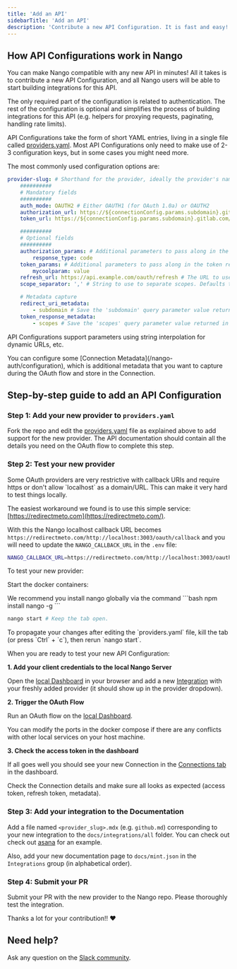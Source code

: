 ```yaml
---
title: 'Add an API'
sidebarTitle: 'Add an API'
description: 'Contribute a new API Configuration. It is fast and easy!'
---
```


## How API Configurations work in Nango

You can make Nango compatible with any new API in minutes! All it takes is to contribute a new API Configuration, and all Nango users will be able to start building integrations for this API.

The only required part of the configuration is related to authentication. The rest of the configuration is optional and simplifies the process of building integrations for this API (e.g. helpers for proxying requests, paginating, handling rate limits).

API Configurations take the form of short YAML entries, living in a single file called [providers.yaml](https://nango.dev/providers.yaml). Most API Configurations only need to make use of 2-3 configuration keys, but in some cases you might need more.

The most commonly used configuration options are:

```yaml
provider-slug: # Shorthand for the provider, ideally the provider's name. Must be unique. Kebab case.
    ##########
    # Mandatory fields
    ##########
    auth_mode: OAUTH2 # Either OAUTH1 (for OAuth 1.0a) or OAUTH2
    authorization_url: https://${connectionConfig.params.subdomain}.gitlab.com/oauth/authorize # The URL of the authorization page for the OAuth service (supports string interpolation)
    token_url: https://${connectionConfig.params.subdomain}.gitlab.com/oauth/token # The URL for the token request (supports string interpolation)

    ##########
    # Optional fields
    ##########
    authorization_params: # Additional parameters to pass along in the authorization step
        response_type: code
    token_params: # Additional parameters to pass along in the token request
        mycoolparam: value
    refresh_url: https://api.example.com/oauth/refresh # The URL to use for refreshing the access token (only if different from token_url)
    scope_separator: ',' # String to use to separate scopes. Defaults to ' ' (1 space) if not provided

    # Metadata capture
    redirect_uri_metadata:
        - subdomain # Save the 'subdomain' query parameter value returned in the Redirect URI (Connection Metadata)
    token_response_metadata:
        - scopes # Save the 'scopes' query parameter value returned in the token response (Connection Metadata)
```

<Note>API Configurations support parameters using string interpolation for dynamic URLs, etc.</Note>

<Note>
    You can configure some [Connection Metadata](/nango-auth/configuration), which is additional metadata that you want to capture during the OAuth flow and
    store in the Connection.
</Note>

## Step-by-step guide to add an API Configuration

### Step 1: Add your new provider to `providers.yaml`

Fork the repo and edit the [providers.yaml](https://nango.dev/providers.yaml) file as explained
above to add support for the new provider. The API documentation should contain
all the details you need on the OAuth flow to complete this step.

### Step 2: Test your new provider

<Tip>
Some OAuth providers are very restrictive with callback URIs and require https
or don't allow `localhost` as a domain/URL. This can make it very hard to test
things locally.

The easiest workaround we found is to use this simple service:
[https://redirectmeto.com](https://redirectmeto.com/).

With this the Nango localhost callback URL becomes
`https://redirectmeto.com/http://localhost:3003/oauth/callback` and you will
need to update the `NANGO_CALLBACK_URL` in the `.env` file:

```bash
NANGO_CALLBACK_URL=https://redirectmeto.com/http://localhost:3003/oauth/callback
```

</Tip>

To test your new provider:

Start the docker containers:

<Tip>
    We recommend you install nango globally via the command
    ```bash
        npm install nango -g
    ```
</Tip>

```bash
nango start # Keep the tab open.
```

<Tip>
To propagate your changes after editing the `providers.yaml` file, kill the tab (or press `Ctrl` + `c`), then rerun `nango start`.
</Tip>

When you are ready to test your new API Configuration:

**1\. Add your client credentials to the local Nango Server**

Open the [local Dashboard](http://localhost:3003) in your browser and add a new
[Integration](/core-concepts#integrations) with your freshly added provider (it should show up in the provider
dropdown).

**2\. Trigger the OAuth Flow**

Run an OAuth flow on the
[local Dashboard](http://localhost:3003/connection/create).

You can modify the ports in the docker compose if there are any conflicts with
other local services on your host machine.

**3\. Check the access token in the dashboard**

If all goes well you should see your new Connection in the
[Connections tab](http://localhost:3003/connections) in the dashboard.

Check the Connection details and make sure all looks as expected (access token,
refresh token, metadata).

### Step 3: Add your integration to the Documentation

Add a file named `<provider_slug>.mdx` (e.g. `github.md`) corresponding to your
new integration to the `docs/integrations/all` folder. You can check out check out
[asana](/integrations/all/asana) for an example.

Also, add your new documentation page to `docs/mint.json` in the `Integrations` group (in alphabetical order).

### Step 4: Submit your PR

Submit your PR with the new provider to the Nango repo. Please thoroughly test
the integration.

Thanks a lot for your contribution!! ❤️

## Need help?

Ask any question on the [Slack community](https://nango.dev/slack).
